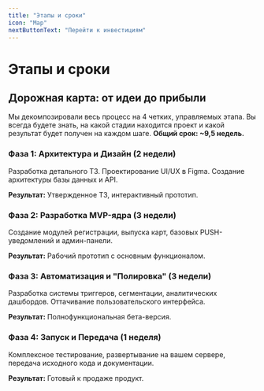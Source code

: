 ```yaml
---
title: "Этапы и сроки"
icon: "Map"
nextButtonText: "Перейти к инвестициям"
---
```


# Этапы и сроки

## Дорожная карта: от идеи до прибыли

Мы декомпозировали весь процесс на 4 четких, управляемых этапа. Вы всегда будете знать, на какой стадии находится проект и какой результат будет получен на каждом шаге. **Общий срок: ~9,5 недель.**

### Фаза 1: Архитектура и Дизайн (2 недели)

Разработка детального ТЗ. Проектирование UI/UX в Figma. Создание архитектуры базы данных и API.

**Результат:** Утвержденное ТЗ, интерактивный прототип.

### Фаза 2: Разработка MVP-ядра (3 недели)

Создание модулей регистрации, выпуска карт, базовых PUSH-уведомлений и админ-панели.

**Результат:** Рабочий прототип с основным функционалом.

### Фаза 3: Автоматизация и "Полировка" (3 недели)

Разработка системы триггеров, сегментации, аналитических дашбордов. Оттачивание пользовательского интерфейса.

**Результат:** Полнофункциональная бета-версия.

### Фаза 4: Запуск и Передача (1 неделя)

Комплексное тестирование, развертывание на вашем сервере, передача исходного кода и документации.

**Результат:** Готовый к продаже продукт.
